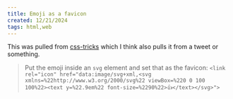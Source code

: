 ```yaml
---
title: Emoji as a favicon
created: 12/21/2024
tags: html,web
---
```


This was pulled from [css-tricks](https://css-tricks.com/emoji-as-a-favicon/) which I think also pulls it from a tweet or something.

> Put the emoji inside an `svg` element and set that as the favicon: `<link rel="icon" href="data:image/svg+xml,<svg xmlns=%22http://www.w3.org/2000/svg%22 viewBox=%220 0 100 100%22><text y=%22.9em%22 font-size=%2290%22>👍</text></svg>">`
